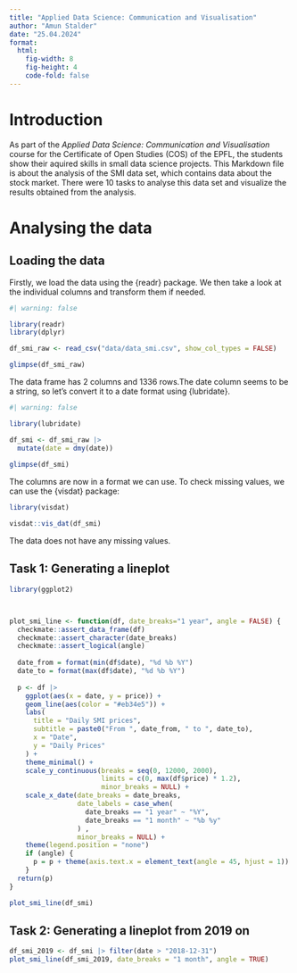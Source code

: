 ```yaml
---
title: "Applied Data Science: Communication and Visualisation"
author: "Amun Stalder"
date: "25.04.2024"
format: 
  html:
    fig-width: 8
    fig-height: 4
    code-fold: false
---
```


# Introduction
As part of the *Applied Data Science: Communication and Visualisation* course for
the Certificate of Open Studies (COS) of the EPFL, the students show their aquired skills
in small data science projects. This Markdown file is about the analysis of the
SMI data set, which contains data about the stock market. There were 10 tasks to
analyse this data set and visualize the results obtained from the analysis.

# Analysing the data
## Loading the data
Firstly, we load the data using the {readr} package. We then take a look at
the individual columns and transform them if needed.

```r
#| warning: false

library(readr)
library(dplyr)

df_smi_raw <- read_csv("data/data_smi.csv", show_col_types = FALSE)

glimpse(df_smi_raw)
```
The data frame has 2 columns and 1336 rows.The date column seems to be a string,
so let's convert it to a date format using {lubridate}.

```r
#| warning: false

library(lubridate)

df_smi <- df_smi_raw |>
  mutate(date = dmy(date))
  
glimpse(df_smi)
```
The columns are now in a format we can use. To check missing values, we can use the
{visdat} package:
```r
library(visdat)

visdat::vis_dat(df_smi)

```
The data does not have any missing values.

## Task 1: Generating a lineplot
```r
library(ggplot2)



plot_smi_line <- function(df, date_breaks="1 year", angle = FALSE) {
  checkmate::assert_data_frame(df)
  checkmate::assert_character(date_breaks)
  checkmate::assert_logical(angle)
  
  date_from = format(min(df$date), "%d %b %Y")
  date_to = format(max(df$date), "%d %b %Y")
  
  p <- df |>
    ggplot(aes(x = date, y = price)) +
    geom_line(aes(color = "#eb34e5")) +
    labs(
      title = "Daily SMI prices",
      subtitle = paste0("From ", date_from, " to ", date_to),
      x = "Date",
      y = "Daily Prices"
    ) +
    theme_minimal() +
    scale_y_continuous(breaks = seq(0, 12000, 2000),
                       limits = c(0, max(df$price) * 1.2),
                       minor_breaks = NULL) +
    scale_x_date(date_breaks = date_breaks,
                 date_labels = case_when(
                   date_breaks == "1 year" ~ "%Y",
                   date_breaks == "1 month" ~ "%b %y"
                 ) ,
                 minor_breaks = NULL) +
    theme(legend.position = "none")
    if (angle) {
      p = p + theme(axis.text.x = element_text(angle = 45, hjust = 1))
    }
  return(p)
}

plot_smi_line(df_smi)
```

## Task 2: Generating a lineplot from 2019 on
```r
df_smi_2019 <- df_smi |> filter(date > "2018-12-31")
plot_smi_line(df_smi_2019, date_breaks = "1 month", angle = TRUE)

```
